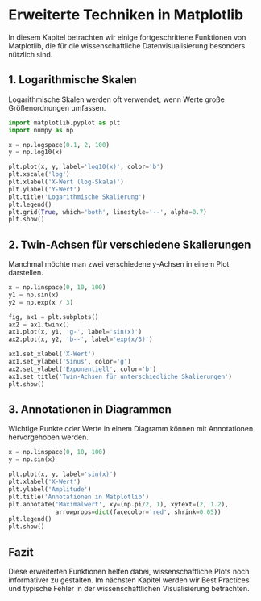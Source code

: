 # Erweiterte Techniken in Matplotlib

In diesem Kapitel betrachten wir einige fortgeschrittene Funktionen von Matplotlib, die für die wissenschaftliche Datenvisualisierung besonders nützlich sind.

## 1. Logarithmische Skalen
Logarithmische Skalen werden oft verwendet, wenn Werte große Größenordnungen umfassen.

```python
import matplotlib.pyplot as plt
import numpy as np

x = np.logspace(0.1, 2, 100)
y = np.log10(x)

plt.plot(x, y, label='log10(x)', color='b')
plt.xscale('log')
plt.xlabel('X-Wert (log-Skala)')
plt.ylabel('Y-Wert')
plt.title('Logarithmische Skalierung')
plt.legend()
plt.grid(True, which='both', linestyle='--', alpha=0.7)
plt.show()
```

## 2. Twin-Achsen für verschiedene Skalierungen
Manchmal möchte man zwei verschiedene y-Achsen in einem Plot darstellen.

```python
x = np.linspace(0, 10, 100)
y1 = np.sin(x)
y2 = np.exp(x / 3)

fig, ax1 = plt.subplots()
ax2 = ax1.twinx()
ax1.plot(x, y1, 'g-', label='sin(x)')
ax2.plot(x, y2, 'b--', label='exp(x/3)')

ax1.set_xlabel('X-Wert')
ax1.set_ylabel('Sinus', color='g')
ax2.set_ylabel('Exponentiell', color='b')
ax1.set_title('Twin-Achsen für unterschiedliche Skalierungen')
plt.show()
```

## 3. Annotationen in Diagrammen
Wichtige Punkte oder Werte in einem Diagramm können mit Annotationen hervorgehoben werden.

```python
x = np.linspace(0, 10, 100)
y = np.sin(x)

plt.plot(x, y, label='sin(x)')
plt.xlabel('X-Wert')
plt.ylabel('Amplitude')
plt.title('Annotationen in Matplotlib')
plt.annotate('Maximalwert', xy=(np.pi/2, 1), xytext=(2, 1.2),
             arrowprops=dict(facecolor='red', shrink=0.05))
plt.legend()
plt.show()
```

## Fazit
Diese erweiterten Funktionen helfen dabei, wissenschaftliche Plots noch informativer zu gestalten. Im nächsten Kapitel werden wir Best Practices und typische Fehler in der wissenschaftlichen Visualisierung betrachten.

